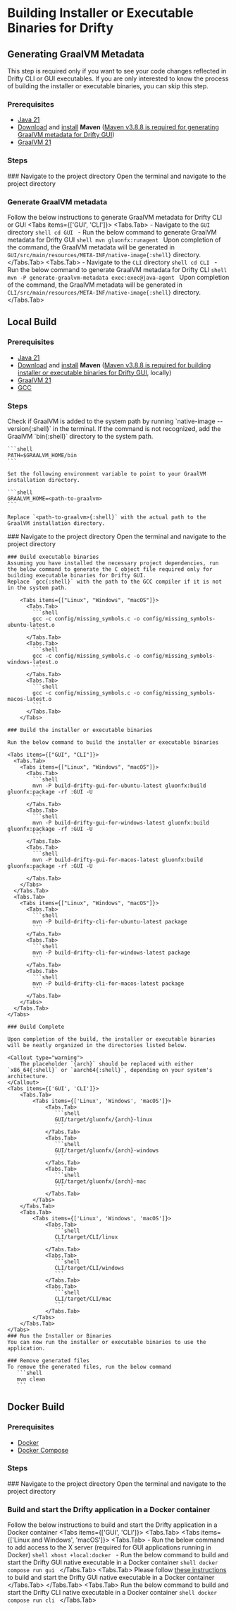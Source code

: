 
# Building Installer or Executable Binaries for Drifty

## Generating GraalVM Metadata

<Callout type="info">
  This step is required only if you want to see your code changes reflected in
  Drifty CLI or GUI executables. If you are only interested to know the process
  of building the installer or executable binaries, you can skip this step.
</Callout>

### Prerequisites

- [Java 21](https://www.oracle.com/java/technologies/downloads/#java21)
- [Download](https://maven.apache.org/download.cgi#previous-stable-3-8-x-release) and [install](https://maven.apache.org/install.html) **Maven** ([Maven v3.8.8 is required for generating GraalVM metadata for Drifty GUI](https://github.com/gluonhq/gluonfx-maven-plugin/issues/462))
- [GraalVM 21](https://www.graalvm.org/downloads/)

### Steps

<Steps>
### Navigate to the project directory
Open the terminal and navigate to the project directory

### Generate GraalVM metadata
Follow the below instructions to generate GraalVM metadata for Drifty CLI or GUI
<Tabs items={['GUI', 'CLI']}>
    <Tabs.Tab>
        - Navigate to the `GUI` directory
          ```shell
          cd GUI
          ```
        - Run the below command to generate GraalVM metadata for Drifty GUI
          ```shell
          mvn gluonfx:runagent
          ```
        Upon completion of the command, the GraalVM metadata will be generated in `GUI/src/main/resources/META-INF/native-image{:shell}` directory.
    </Tabs.Tab>
    <Tabs.Tab>
        - Navigate to the `CLI` directory
          ```shell
          cd CLI
          ```
        - Run the below command to generate GraalVM metadata for Drifty CLI
          ```shell
          mvn -P generate-graalvm-metadata exec:exec@java-agent
          ```
        Upon completion of the command, the GraalVM metadata will be generated in `CLI/src/main/resources/META-INF/native-image{:shell}` directory.
    </Tabs.Tab>
</Tabs>
</Steps>

## Local Build

### Prerequisites

- [Java 21](https://www.oracle.com/java/technologies/downloads/#java21)
- [Download](https://maven.apache.org/download.cgi#previous-stable-3-8-x-release) and [install](https://maven.apache.org/install.html) **Maven** ([Maven v3.8.8 is required for building installer or executable binaries for Drifty GUI](https://github.com/gluonhq/gluonfx-maven-plugin/issues/462), locally)
- [GraalVM 21](https://www.graalvm.org/downloads/)
- [GCC](https://gcc.gnu.org/install/)

### Steps

<Callout type="info">
    Check if GraalVM is added to the system path by running `native-image --version{:shell}` in the terminal.
    If the command is not recognized, add the GraalVM `bin{:shell}` directory to the system path.

    ```shell
    PATH=$GRAALVM_HOME/bin
    ```

    Set the following environment variable to point to your GraalVM installation directory.

    ```shell
    GRAALVM_HOME=<path-to-graalvm>
    ```

    Replace `<path-to-graalvm>{:shell}` with the actual path to the GraalVM installation directory.
</Callout>

<Steps>
    ### Navigate to the project directory
    Open the terminal and navigate to the project directory

    ### Build executable binaries
    Assuming you have installed the necessary project dependencies, run the below command to generate the C object file required only for building executable binaries for Drifty GUI.
    Replace `gcc{:shell}` with the path to the GCC compiler if it is not in the system path.

        <Tabs items={["Linux", "Windows", "macOS"]}>
          <Tabs.Tab>
            ```shell
            gcc -c config/missing_symbols.c -o config/missing_symbols-ubuntu-latest.o
            ```
          </Tabs.Tab>
          <Tabs.Tab>
            ```shell
            gcc -c config/missing_symbols.c -o config/missing_symbols-windows-latest.o
            ```
          </Tabs.Tab>
          <Tabs.Tab>
            ```shell
            gcc -c config/missing_symbols.c -o config/missing_symbols-macos-latest.o
            ```
          </Tabs.Tab>
        </Tabs>

    ### Build the installer or executable binaries

    Run the below command to build the installer or executable binaries

    <Tabs items={["GUI", "CLI"]}>
      <Tabs.Tab>
        <Tabs items={["Linux", "Windows", "macOS"]}>
          <Tabs.Tab>
            ```shell
            mvn -P build-drifty-gui-for-ubuntu-latest gluonfx:build gluonfx:package -rf :GUI -U
            ```
          </Tabs.Tab>
          <Tabs.Tab>
            ```shell
            mvn -P build-drifty-gui-for-windows-latest gluonfx:build gluonfx:package -rf :GUI -U
            ```
          </Tabs.Tab>
          <Tabs.Tab>
            ```shell
            mvn -P build-drifty-gui-for-macos-latest gluonfx:build gluonfx:package -rf :GUI -U
            ```
          </Tabs.Tab>
        </Tabs>
      </Tabs.Tab>
      <Tabs.Tab>
        <Tabs items={["Linux", "Windows", "macOS"]}>
          <Tabs.Tab>
            ```shell
            mvn -P build-drifty-cli-for-ubuntu-latest package
            ```
          </Tabs.Tab>
          <Tabs.Tab>
            ```shell
            mvn -P build-drifty-cli-for-windows-latest package
            ```
          </Tabs.Tab>
          <Tabs.Tab>
            ```shell
            mvn -P build-drifty-cli-for-macos-latest package
            ```
          </Tabs.Tab>
        </Tabs>
      </Tabs.Tab>
    </Tabs>

    ### Build Complete

    Upon completion of the build, the installer or executable binaries will be neatly organized in the directories listed below.

    <Callout type="warning">
        The placeholder `{arch}` should be replaced with either `x86_64{:shell}` or `aarch64{:shell}`, depending on your system's architecture.
    </Callout>
    <Tabs items={['GUI', 'CLI']}>
        <Tabs.Tab>
            <Tabs items={['Linux', 'Windows', 'macOS']}>
                <Tabs.Tab>
                   ```shell
                   GUI/target/gluonfx/{arch}-linux
                   ```
                </Tabs.Tab>
                <Tabs.Tab>
                   ```shell
                   GUI/target/gluonfx/{arch}-windows
                   ```
                </Tabs.Tab>
                <Tabs.Tab>
                   ```shell
                   GUI/target/gluonfx/{arch}-mac
                   ```
                </Tabs.Tab>
            </Tabs>
        </Tabs.Tab>
        <Tabs.Tab>
            <Tabs items={['Linux', 'Windows', 'macOS']}>
                <Tabs.Tab>
                   ```shell
                   CLI/target/CLI/linux
                   ```
                </Tabs.Tab>
                <Tabs.Tab>
                   ```shell
                   CLI/target/CLI/windows
                   ```
                </Tabs.Tab>
                <Tabs.Tab>
                   ```shell
                   CLI/target/CLI/mac
                   ```
                </Tabs.Tab>
            </Tabs>
        </Tabs.Tab>
    </Tabs>
    ### Run the Installer or Binaries
    You can now run the installer or executable binaries to use the application.

    ### Remove generated files
    To remove the generated files, run the below command
       ```shell
       mvn clean
       ```
</Steps>

## Docker Build

### Prerequisites

- [Docker](https://docs.docker.com/get-docker/)
- [Docker Compose](https://docs.docker.com/compose/install/)

### Steps

<Steps>
### Navigate to the project directory
Open the terminal and navigate to the project directory

### Build and start the Drifty application in a Docker container
Follow the below instructions to build and start the Drifty application in a Docker container
    <Tabs items={['GUI', 'CLI']}>
        <Tabs.Tab>
            <Tabs items={['Linux and Windows', 'macOS']}>
                <Tabs.Tab>
                    - Run the below command to add access to the X server (required for GUI applications running in Docker)
                      ```shell
                      xhost +local:docker
                      ```
                    - Run the below command to build and start the Drifty GUI native executable in a Docker container
                      ```shell
                      docker compose run gui
                      ```
                </Tabs.Tab>
                <Tabs.Tab>
                    Please follow [these instructions](macOS-docker-build-instructions.mdx) to build and start the Drifty GUI native executable in a Docker container
                </Tabs.Tab>
            </Tabs>
        </Tabs.Tab>
        <Tabs.Tab>
            Run the below command to build and start the Drifty CLI native executable in a Docker container
            ```shell
            docker compose run cli
            ```
        </Tabs.Tab>
    </Tabs>
</Steps>
